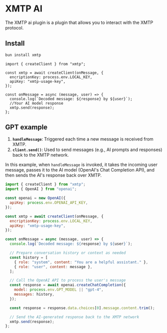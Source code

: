 # XMTP AI

The XMTP ai plugin is a plugin that allows you to interact with the XMTP protocol.

## Install

```bash [cmd]
bun install xmtp
```

```tsx
import { createClient } from "xmtp";

const xmtp = await createClient(onMessage, {
  encriptionKey: process.env.LOCAL_KEY,
  apiKey: "xmtp-usage-key",
});

const onMessage = async (message, user) => {
  console.log(`Decoded message: ${response} by ${user}`);
  //Your AI model response
  xmtp.send(response);
};
```

## GPT example

1. **`handleMessage`**: Triggered each time a new message is received from XMTP.
2. **`client.send()`**: Used to send messages (e.g., AI prompts and responses) back to the XMTP network.

In this example, when `handleMessage` is invoked, it takes the incoming user message, passes it to the AI model (OpenAI's Chat Completion API), and then sends the AI's response back over XMTP.

```javascript
import { createClient } from "xmtp";
import { OpenAI } from "openai";

const openai = new OpenAI({
  apiKey: process.env.OPENAI_API_KEY,
});

const xmtp = await createClient(onMessage, {
  encriptionKey: process.env.LOCAL_KEY,
  apiKey: "xmtp-usage-key",
});

const onMessage = async (message, user) => {
  console.log(`Decoded message: ${response} by ${user}`);

  // Prepare conversation history or context as needed
  const history = [
    { role: "system", content: "You are a helpful assistant." },
    { role: "user", content: message },
  ];

  // Call the OpenAI API to process the user's message
  const response = await openai.createChatCompletion({
    model: process.env.GPT_MODEL || "gpt-4",
    messages: history,
  });

  const response = response.data.choices[0].message.content.trim();

  // Send the AI-generated response back to the XMTP network
  xmtp.send(response);
};
```

